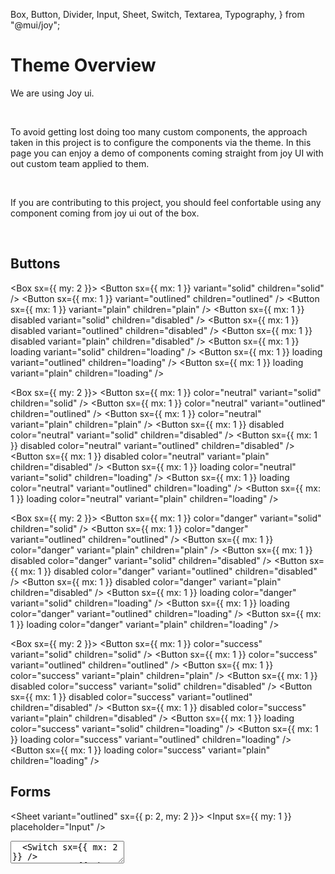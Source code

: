   Box,
  Button,
  Divider,
  Input,
  Sheet,
  Switch,
  Textarea,
  Typography,
} from "@mui/joy";

<Meta title="docs/Theme Overview" />

# Theme Overview

We are using Joy ui.

<br />

To avoid getting lost doing too many custom components, the approach taken in
this project is to configure the components via the theme. In this page you can
enjoy a demo of components coming straight from joy UI with out custom team
applied to them.

<br />

If you are contributing to this project, you should feel confortable using any
component coming from joy ui out of the box.

<br />

## Buttons


<Box sx={{ my: 2 }}>
  <Button sx={{ mx: 1 }} variant="solid" children="solid" />
  <Button sx={{ mx: 1 }} variant="outlined" children="outlined" />
  <Button sx={{ mx: 1 }} variant="plain" children="plain" />
  <Button sx={{ mx: 1 }} disabled variant="solid" children="disabled" />
  <Button sx={{ mx: 1 }} disabled variant="outlined" children="disabled" />
  <Button sx={{ mx: 1 }} disabled variant="plain" children="disabled" />
  <Button sx={{ mx: 1 }} loading variant="solid" children="loading" />
  <Button sx={{ mx: 1 }} loading variant="outlined" children="loading" />
  <Button sx={{ mx: 1 }} loading variant="plain" children="loading" />
</Box>

<Box sx={{ my: 2 }}>
  <Button sx={{ mx: 1 }} color="neutral" variant="solid" children="solid" />
  <Button
    sx={{ mx: 1 }}
    color="neutral"
    variant="outlined"
    children="outlined"
  />
  <Button sx={{ mx: 1 }} color="neutral" variant="plain" children="plain" />
  <Button
    sx={{ mx: 1 }}
    disabled
    color="neutral"
    variant="solid"
    children="disabled"
  />
  <Button
    sx={{ mx: 1 }}
    disabled
    color="neutral"
    variant="outlined"
    children="disabled"
  />
  <Button
    sx={{ mx: 1 }}
    disabled
    color="neutral"
    variant="plain"
    children="disabled"
  />
  <Button
    sx={{ mx: 1 }}
    loading
    color="neutral"
    variant="solid"
    children="loading"
  />
  <Button
    sx={{ mx: 1 }}
    loading
    color="neutral"
    variant="outlined"
    children="loading"
  />
  <Button
    sx={{ mx: 1 }}
    loading
    color="neutral"
    variant="plain"
    children="loading"
  />
</Box>

<Box sx={{ my: 2 }}>
  <Button sx={{ mx: 1 }} color="danger" variant="solid" children="solid" />
  <Button
    sx={{ mx: 1 }}
    color="danger"
    variant="outlined"
    children="outlined"
  />
  <Button sx={{ mx: 1 }} color="danger" variant="plain" children="plain" />
  <Button
    sx={{ mx: 1 }}
    disabled
    color="danger"
    variant="solid"
    children="disabled"
  />
  <Button
    sx={{ mx: 1 }}
    disabled
    color="danger"
    variant="outlined"
    children="disabled"
  />
  <Button
    sx={{ mx: 1 }}
    disabled
    color="danger"
    variant="plain"
    children="disabled"
  />
  <Button
    sx={{ mx: 1 }}
    loading
    color="danger"
    variant="solid"
    children="loading"
  />
  <Button
    sx={{ mx: 1 }}
    loading
    color="danger"
    variant="outlined"
    children="loading"
  />
  <Button
    sx={{ mx: 1 }}
    loading
    color="danger"
    variant="plain"
    children="loading"
  />
</Box>

<Box sx={{ my: 2 }}>
  <Button sx={{ mx: 1 }} color="success" variant="solid" children="solid" />
  <Button
    sx={{ mx: 1 }}
    color="success"
    variant="outlined"
    children="outlined"
  />
  <Button sx={{ mx: 1 }} color="success" variant="plain" children="plain" />
  <Button
    sx={{ mx: 1 }}
    disabled
    color="success"
    variant="solid"
    children="disabled"
  />
  <Button
    sx={{ mx: 1 }}
    disabled
    color="success"
    variant="outlined"
    children="disabled"
  />
  <Button
    sx={{ mx: 1 }}
    disabled
    color="success"
    variant="plain"
    children="disabled"
  />
  <Button
    sx={{ mx: 1 }}
    loading
    color="success"
    variant="solid"
    children="loading"
  />
  <Button
    sx={{ mx: 1 }}
    loading
    color="success"
    variant="outlined"
    children="loading"
  />
  <Button
    sx={{ mx: 1 }}
    loading
    color="success"
    variant="plain"
    children="loading"
  />
</Box>

## Forms

<Sheet variant="outlined" sx={{ p: 2, my: 2 }}>
  <Input sx={{ my: 1 }} placeholder="Input" />
  <Textarea sx={{ my: 1 }} minRows={5} placeholder="Text Area" />
  <Switch sx={{ mx: 2 }} />
  <Button sx={{ mb: 1 }} fullWidth children={"Submit"} />
  <Button
    sx={{ mb: 1 }}
    fullWidth
    variant="outlined"
    children={"Cancel"}
    startDecorator={<CancelIcon />}
  />
</Sheet>

## Typography


<Sheet variant="outlined" sx={{ p: 2, my: 2 }}>
  <Typography level="h1" children={`h1: ${text}`} />
  <Typography level="h2" children={`h2: ${text}`} />
  <Typography level="h3" children={`h3: ${text}`} />
  <Typography level="h4" children={`h4: ${text}`} />
  <Typography level="h5" children={`h5: ${text}`} />
  <Typography level="h6" children={`h6: ${text}`} />
  <Typography level="body1" children={`body1: ${text}`} />
  <Typography level="body2" children={`body2: ${text}`} />
  <Typography level="body3" children={`body3: ${text}`} />
</Sheet>
